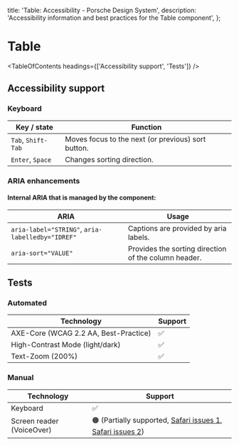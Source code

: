 
  title: 'Table: Accessibility - Porsche Design System',
  description: 'Accessibility information and best practices for the Table component',
};

# Table <ComponentStatus tagName="p-table"></ComponentStatus>

<TableOfContents headings={['Accessibility support', 'Tests']} />

## Accessibility support

### Keyboard

| Key / state        | Function                                           |
| ------------------ | -------------------------------------------------- |
| `Tab`, `Shift-Tab` | Moves focus to the next (or previous) sort button. |
| `Enter`, `Space`   | Changes sorting direction.                         |

### ARIA enhancements

#### Internal **ARIA** that is managed by the component:

| ARIA                                             | Usage                                                |
| ------------------------------------------------ | ---------------------------------------------------- |
| `aria-label="STRING"`, `aria-labelledby="IDREF"` | Captions are provided by aria labels.                |
| `aria-sort="VALUE"`                              | Provides the sorting direction of the column header. |

## Tests

### Automated

| Technology                            | Support |
| ------------------------------------- | ------- |
| AXE-Core (WCAG 2.2 AA, Best-Practice) | ✅      |
| High-Contrast Mode (light/dark)       | ✅      |
| Text-Zoom (200%)                      | ✅      |

### Manual

| Technology                | Support                                                                                                                                                                                                                                                                        |
| ------------------------- | ------------------------------------------------------------------------------------------------------------------------------------------------------------------------------------------------------------------------------------------------------------------------------ |
| Keyboard                  | ✅                                                                                                                                                                                                                                                                             |
| Screen reader (VoiceOver) | 🟠 (Partially supported, [Safari issues 1](https://adrianroselli.com/2022/07/its-mid-2022-and-browsers-mostly-safari-still-break-accessibility-via-display-properties.html), [Safari issues 2](https://adrianroselli.com/2018/02/tables-css-display-properties-and-aria.html)) |
